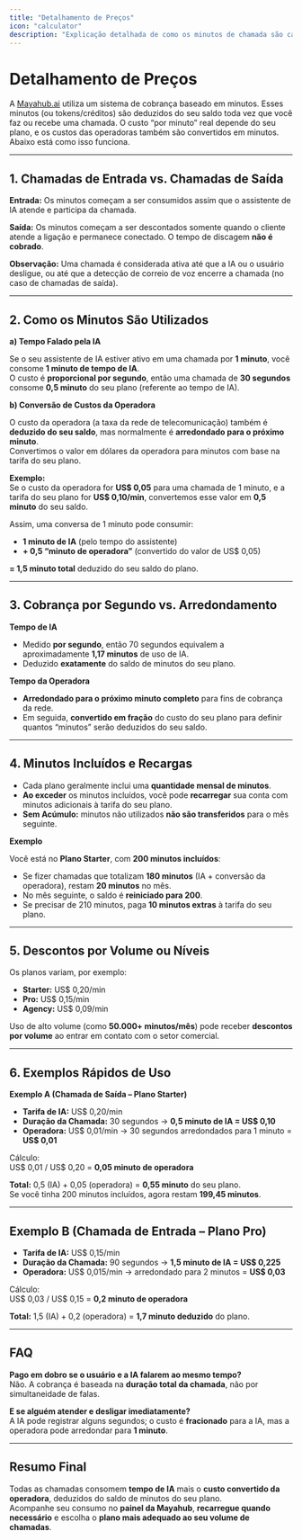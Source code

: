 ```yaml
---
title: "Detalhamento de Preços"
icon: "calculator"
description: "Explicação detalhada de como os minutos de chamada são calculados e cobrados. "
---
```


# Detalhamento de Preços

A [Mayahub.ai](http://Mayahub.ai) utiliza um sistema de cobrança baseado em minutos. Esses minutos (ou tokens/créditos) são deduzidos do seu saldo toda vez que você faz ou recebe uma chamada. O custo “por minuto” real depende do seu plano, e os custos das operadoras também são convertidos em minutos. Abaixo está como isso funciona.

---

## 1. Chamadas de Entrada vs. Chamadas de Saída

**Entrada:** Os minutos começam a ser consumidos assim que o assistente de IA atende e participa da chamada.

**Saída:** Os minutos começam a ser descontados somente quando o cliente atende a ligação e permanece conectado. O tempo de discagem **não é cobrado**.

**Observação:** Uma chamada é considerada ativa até que a IA ou o usuário desligue, ou até que a detecção de correio de voz encerre a chamada (no caso de chamadas de saída).

---

## 2. Como os Minutos São Utilizados

**a) Tempo Falado pela IA**

Se o seu assistente de IA estiver ativo em uma chamada por **1 minuto**, você consome **1 minuto de tempo de IA**.\
O custo é **proporcional por segundo**, então uma chamada de **30 segundos** consome **0,5 minuto** do seu plano (referente ao tempo de IA).

**b) Conversão de Custos da Operadora**

O custo da operadora (a taxa da rede de telecomunicação) também é **deduzido do seu saldo**, mas normalmente é **arredondado para o próximo minuto**.\
Convertimos o valor em dólares da operadora para minutos com base na tarifa do seu plano.

**Exemplo:**\
Se o custo da operadora for **US\$ 0,05** para uma chamada de 1 minuto, e a tarifa do seu plano for **US\$ 0,10/min**, convertemos esse valor em **0,5 minuto** do seu saldo.

Assim, uma conversa de 1 minuto pode consumir:

- **1 minuto de IA** (pelo tempo do assistente)
- **\+ 0,5 “minuto de operadora”** (convertido do valor de US\$ 0,05)

**= 1,5 minuto total** deduzido do seu saldo do plano.

---

## 3. Cobrança por Segundo vs. Arredondamento

**Tempo de IA**

- Medido **por segundo**, então 70 segundos equivalem a aproximadamente **1,17 minutos** de uso de IA.
- Deduzido **exatamente** do saldo de minutos do seu plano.

**Tempo da Operadora**

- **Arredondado para o próximo minuto completo** para fins de cobrança da rede.
- Em seguida, **convertido em fração** do custo do seu plano para definir quantos “minutos” serão deduzidos do seu saldo.

---

## 4. Minutos Incluídos e Recargas

- Cada plano geralmente inclui uma **quantidade mensal de minutos**.
- **Ao exceder** os minutos incluídos, você pode **recarregar** sua conta com minutos adicionais à tarifa do seu plano.
- **Sem Acúmulo:** minutos não utilizados **não são transferidos** para o mês seguinte.

**Exemplo**

Você está no **Plano Starter**, com **200 minutos incluídos**:

- Se fizer chamadas que totalizam **180 minutos** (IA + conversão da operadora), restam **20 minutos** no mês.
- No mês seguinte, o saldo é **reiniciado para 200**.
- Se precisar de 210 minutos, paga **10 minutos extras** à tarifa do seu plano.

---

## 5. Descontos por Volume ou Níveis

Os planos variam, por exemplo:

- **Starter:** US\$ 0,20/min
- **Pro:** US\$ 0,15/min
- **Agency:** US\$ 0,09/min

Uso de alto volume (como **50.000+ minutos/mês**) pode receber **descontos por volume** ao entrar em contato com o setor comercial.

---

## 6. Exemplos Rápidos de Uso

**Exemplo A (Chamada de Saída – Plano Starter)**

- **Tarifa de IA:** US\$ 0,20/min
- **Duração da Chamada:** 30 segundos → **0,5 minuto de IA = US\$ 0,10**
- **Operadora:** US\$ 0,01/min → 30 segundos arredondados para 1 minuto = **US\$ 0,01**

Cálculo:\
US\$ 0,01 / US\$ 0,20 = **0,05 minuto de operadora**

**Total:** 0,5 (IA) + 0,05 (operadora) = **0,55 minuto** do seu plano.\
Se você tinha 200 minutos incluídos, agora restam **199,45 minutos**.

---

## Exemplo B (Chamada de Entrada – Plano Pro)

- **Tarifa de IA:** US\$ 0,15/min
- **Duração da Chamada:** 90 segundos → **1,5 minuto de IA = US\$ 0,225**
- **Operadora:** US\$ 0,015/min → arredondado para 2 minutos = **US\$ 0,03**

Cálculo:\
US\$ 0,03 / US\$ 0,15 = **0,2 minuto de operadora**

**Total:** 1,5 (IA) + 0,2 (operadora) = **1,7 minuto deduzido** do plano.

---

## FAQ

**Pago em dobro se o usuário e a IA falarem ao mesmo tempo?**\
Não. A cobrança é baseada na **duração total da chamada**, não por simultaneidade de falas.

**E se alguém atender e desligar imediatamente?**\
A IA pode registrar alguns segundos; o custo é **fracionado** para a IA, mas a operadora pode arredondar para **1 minuto**.

---

## Resumo Final

Todas as chamadas consomem **tempo de IA** mais o **custo convertido da operadora**, deduzidos do saldo de minutos do seu plano.\
Acompanhe seu consumo no **painel da Mayahub**, **recarregue quando necessário** e escolha o **plano mais adequado ao seu volume de chamadas**.